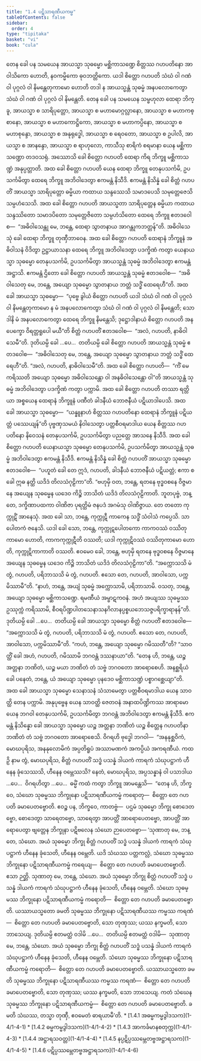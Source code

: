 ```yaml
---
title: "1.4 ပဋိသာရဏီယကမ္မ"
tableOfContents: false
sidebar:
  order: 4
type: "tipitaka"
basket: "vi"
book: "cula"
---
```



<DynamicBreadcrumb />

<Division number="33" book="cula" e="ch" v="4" p="37">

<Paragraph number="168" book="cula">
တေန ခေါ ပန သမယေန အာယသ္မာ သုဓမ္မော မစ္ဆိကာသဏ္ဍေ စိတ္တဿ ဂဟပတိနော အာဝါသိကော ဟောတိ, နဝကမ္မိကော ဓုဝဘတ္တိကော. ယဒါ စိတ္တော ဂဟပတိ သံဃံ ဝါ ဂဏံ ဝါ ပုဂ္ဂလံ ဝါ နိမန္တေတုကာမော ဟောတိ တဒါ န အာယသ္မန္တံ သုဓမ္မံ အနပလောကေတွာ သံဃံ ဝါ ဂဏံ ဝါ ပုဂ္ဂလံ ဝါ နိမန္တေတိ.


</Paragraph>

<Paragraph number="169" book="cula">
တေန ခေါ ပန သမယေန သမ္ဗဟုလာ ထေရာ ဘိက္ခူ, အာယသ္မာ စ သာရိပုတ္တော, အာယသ္မာ စ မဟာမောဂ္ဂလ္လာနော, အာယသ္မာ စ မဟာကစ္စာနော, အာယသ္မာ စ မဟာကောဋ္ဌိကော, အာယသ္မာ စ မဟာကပ္ပိနော, အာယသ္မာ စ မဟာစုန္ဒော, အာယသ္မာ စ အနုရုဒ္ဓေါ, အာယသ္မာ စ ရေဝတော, အာယသ္မာ စ ဥပါလိ, အာယသ္မာ စ အာနန္ဒော, အာယသ္မာ စ ရာဟုလော, ကာသီသု စာရိကံ စရမာနာ ယေန မစ္ဆိကာသဏ္ဍော တဒဝသရုံ.


</Paragraph>

<Paragraph number="170" book="cula">
အဿောသိ ခေါ စိတ္တော ဂဟပတိ ထေရာ ကိရ ဘိက္ခူ မစ္ဆိကာသဏ္ဍံ အနုပ္ပတ္တာတိ. အထ ခေါ စိတ္တော ဂဟပတိ ယေန ထေရာ ဘိက္ခူ တေနုပသင်္ကမိ, ဥပသင်္ကမိတွာ ထေရေ ဘိက္ခူ အဘိဝါဒေတွာ ဧကမန္တံ နိသီဒိ. ဧကမန္တံ နိသိန္နံ ခေါ စိတ္တံ ဂဟပတိံ အာယသ္မာ သာရိပုတ္တော ဓမ္မိယာ ကထာယ သန္ဒဿေသိ သမာဒပေသိ သမုတ္တေဇေသိ သမ္ပဟံသေသိ.


</Paragraph>

<Paragraph number="171" book="cula">
အထ ခေါ စိတ္တော ဂဟပတိ အာယသ္မတာ သာရိပုတ္တေန ဓမ္မိယာ ကထာယ သန္ဒဿိတော သမာဒပိတော သမုတ္တေဇိတော သမ္ပဟံသိတော ထေရေ ဘိက္ခူ ဧတဒဝေါစ—  “အဓိဝါသေန္တု မေ, ဘန္တေ, ထေရာ သွာတနာယ အာဂန္တုကဘတ္တန်”တိ. အဓိဝါသေသုံ ခေါ ထေရာ ဘိက္ခူ တုဏှီဘာဝေန.


</Paragraph>

<Paragraph number="172" book="cula">
အထ ခေါ စိတ္တော ဂဟပတိ ထေရာနံ ဘိက္ခူနံ အဓိဝါသနံ ဝိဒိတွာ ဥဋ္ဌာယာသနာ ထေရေ ဘိက္ခူ အဘိဝါဒေတွာ ပဒက္ခိဏံ ကတွာ ယေနာယသ္မာ သုဓမ္မော တေနုပသင်္ကမိ, ဥပသင်္ကမိတွာ အာယသ္မန္တံ သုဓမ္မံ အဘိဝါဒေတွာ ဧကမန္တံ အဋ္ဌာသိ. ဧကမန္တံ ဌိတော ခေါ စိတ္တော ဂဟပတိ အာယသ္မန္တံ သုဓမ္မံ ဧတဒဝေါစ—  “အဓိဝါသေတု မေ, ဘန္တေ, အယျော သုဓမ္မော သွာတနာယ ဘတ္တံ သဒ္ဓိံ ထေရေဟီ”တိ. အထ ခေါ အာယသ္မာ သုဓမ္မော—  “ပုဗ္ဗေ ခွါယံ စိတ္တော ဂဟပတိ ယဒါ သံဃံ ဝါ ဂဏံ ဝါ ပုဂ္ဂလံ ဝါ နိမန္တေတုကာမော န မံ အနပလောကေတွာ သံဃံ ဝါ ဂဏံ ဝါ ပုဂ္ဂလံ ဝါ နိမန္တေတိ; သောဒါနိ မံ အနပလောကေတွာ ထေရေ ဘိက္ခူ နိမန္တေသိ; ဒုဋ္ဌောဒါနာယံ စိတ္တော ဂဟပတိ အနပေက္ခော ဝိရတ္တရူပေါ မယီ”တိ စိတ္တံ ဂဟပတိံ ဧတဒဝေါစ—  “အလံ, ဂဟပတိ, နာဓိဝါသေမီ”တိ. ဒုတိယမ္ပိ ခေါ …ပေ…  တတိယမ္ပိ ခေါ စိတ္တော ဂဟပတိ အာယသ္မန္တံ သုဓမ္မံ ဧတဒဝေါစ—  “အဓိဝါသေတု မေ, ဘန္တေ, အယျော သုဓမ္မော သွာတနာယ ဘတ္တံ သဒ္ဓိံ ထေရေဟီ”တိ. “အလံ, ဂဟပတိ, နာဓိဝါသေမီ”တိ. အထ ခေါ စိတ္တော ဂဟပတိ—  “ကိံ မေ ကရိဿတိ အယျော သုဓမ္မော အဓိဝါသေန္တော ဝါ အနဓိဝါသေန္တော ဝါ”တိ အာယသ္မန္တံ သုဓမ္မံ အဘိဝါဒေတွာ ပဒက္ခိဏံ ကတွာ ပက္ကာမိ.


</Paragraph>

</Division>
<Division number="34" book="cula" e="ch" v="4" p="38">

<Paragraph number="173" book="cula">
အထ ခေါ စိတ္တော ဂဟပတိ တဿာ ရတ္တိယာ အစ္စယေန ထေရာနံ ဘိက္ခူနံ ပဏီတံ ခါဒနီယံ ဘောဇနီယံ ပဋိယာဒါပေသိ. အထ ခေါ အာယသ္မာ သုဓမ္မော—  “ယန္နူနာဟံ စိတ္တဿ ဂဟပတိနော ထေရာနံ ဘိက္ခူနံ ပဋိယတ္တံ ပဿေယျန်”တိ ပုဗ္ဗဏှသမယံ နိဝါသေတွာ ပတ္တစီဝရမာဒါယ ယေန စိတ္တဿ ဂဟပတိနော နိဝေသနံ တေနုပသင်္ကမိ, ဥပသင်္ကမိတွာ ပညတ္တေ အာသနေ နိသီဒိ. အထ ခေါ စိတ္တော ဂဟပတိ ယေနာယသ္မာ သုဓမ္မော တေနုပသင်္ကမိ, ဥပသင်္ကမိတွာ အာယသ္မန္တံ သုဓမ္မံ အဘိဝါဒေတွာ ဧကမန္တံ နိသီဒိ. ဧကမန္တံ နိသိန္နံ ခေါ စိတ္တံ ဂဟပတိံ အာယသ္မာ သုဓမ္မော ဧတဒဝေါစ—  “ပဟူတံ ခေါ တေ ဣဒံ, ဂဟပတိ, ခါဒနီယံ ဘောဇနီယံ ပဋိယတ္တံ; ဧကာ စ ခေါ ဣဓ နတ္ထိ ယဒိဒံ တိလသံဂုဠိကာ”တိ. “ဗဟုမှိ ဝတ, ဘန္တေ, ရတနေ ဗုဒ္ဓဝစနေ ဝိဇ္ဇမာနေ အယျေန သုဓမ္မေန ယဒေဝ ကိဉ္စိ ဘာသိတံ ယဒိဒံ တိလသံဂုဠိကာတိ. ဘူတပုဗ္ဗံ, ဘန္တေ, ဒက္ခိဏာပထကာ ဝါဏိဇာ ပုရတ္ထိမံ ဇနပဒံ အဂမံသု ဝါဏိဇ္ဇာယ. တေ တတော ကုက္ကုဋိံ အာနေသုံ. အထ ခေါ သာ, ဘန္တေ, ကုက္ကုဋီ ကာကေန သဒ္ဓိံ သံဝါသံ ကပ္ပေသိ. သာ ပေါတကံ ဇနေသိ. ယဒါ ခေါ သော, ဘန္တေ, ကုက္ကုဋပေါတကော ကာကဝဿံ ဝဿိတုကာမော ဟောတိ, ကာကကုက္ကုဋီတိ ဝဿတိ; ယဒါ ကုက္ကုဋိဝဿံ ဝဿိတုကာမော ဟောတိ, ကုက္ကုဋိကာကာတိ ဝဿတိ. ဧဝမေဝ ခေါ, ဘန္တေ, ဗဟုမှိ ရတနေ ဗုဒ္ဓဝစနေ ဝိဇ္ဇမာနေ အယျေန သုဓမ္မေန ယဒေဝ ကိဉ္စိ ဘာသိတံ ယဒိဒံ တိလသံဂုဠိကာ”တိ. “အက္ကောသသိ မံ တွံ, ဂဟပတိ, ပရိဘာသသိ မံ တွံ, ဂဟပတိ. ဧသော တေ, ဂဟပတိ, အာဝါသော, ပက္ကမိဿာမီ”တိ. “နာဟံ, ဘန္တေ, အယျံ သုဓမ္မံ အက္ကောသာမိ, ပရိဘာသာမိ. ဝသတု, ဘန္တေ, အယျော သုဓမ္မော မစ္ဆိကာသဏ္ဍေ. ရမဏီယံ အမ္ဗာဋကဝနံ. အဟံ အယျဿ သုဓမ္မဿ ဥဿုက္ကံ ကရိဿာမိ, စီဝရပိဏ္ဍပါတသေနာသနဂိလာနပ္ပစ္စယဘေသဇ္ဇပရိက္ခာရာနန်”တိ. ဒုတိယမ္ပိ ခေါ …ပေ…  တတိယမ္ပိ ခေါ အာယသ္မာ သုဓမ္မော စိတ္တံ ဂဟပတိံ ဧတဒဝေါစ—  “အက္ကောသသိ မံ တွံ, ဂဟပတိ, ပရိဘာသသိ မံ တွံ, ဂဟပတိ. ဧသော တေ, ဂဟပတိ, အာဝါသော, ပက္ကမိဿာမီ”တိ. “ကဟံ, ဘန္တေ, အယျော သုဓမ္မော ဂမိဿတီ”တိ? “သာဝတ္ထိံ ခေါ အဟံ, ဂဟပတိ, ဂမိဿာမိ ဘဂဝန္တံ ဒဿနာယာ”တိ. “တေန ဟိ, ဘန္တေ, ယဉ္စ အတ္တနာ ဘဏိတံ, ယဉ္စ မယာ ဘဏိတံ တံ သဗ္ဗံ ဘဂဝတော အာရောစေဟိ. အနစ္ဆရိယံ ခေါ ပနေတံ, ဘန္တေ, ယံ အယျော သုဓမ္မော ပုနဒေဝ မစ္ဆိကာသဏ္ဍံ ပစ္စာဂစ္ဆေယျာ”တိ.


</Paragraph>

</Division>
<Division number="35" book="cula" e="ch" v="4" p="39">

<Paragraph number="174" book="cula">
အထ ခေါ အာယသ္မာ သုဓမ္မော သေနာသနံ သံသာမေတွာ ပတ္တစီဝရမာဒါယ ယေန သာဝတ္ထိ တေန ပက္ကာမိ. အနုပုဗ္ဗေန ယေန သာဝတ္ထိ ဇေတဝနံ အနာထပိဏ္ဍိကဿ အာရာမော ယေန ဘဂဝါ တေနုပသင်္ကမိ, ဥပသင်္ကမိတွာ ဘဂဝန္တံ အဘိဝါဒေတွာ ဧကမန္တံ နိသီဒိ. ဧကမန္တံ နိသိန္နော ခေါ အာယသ္မာ သုဓမ္မော ယဉ္စ အတ္တနာ ဘဏိတံ ယဉ္စ စိတ္တေန ဂဟပတိနာ ဘဏိတံ တံ သဗ္ဗံ ဘဂဝတော အာရောစေသိ.


</Paragraph>

<Paragraph number="175" book="cula">
ဝိဂရဟိ ဗုဒ္ဓေါ ဘဂဝါ—  “အနနုစ္ဆဝိကံ, မောဃပုရိသ, အနနုလောမိကံ အပ္ပတိရူပံ အဿာမဏကံ အကပ္ပိယံ အကရဏီယံ. ကထဉှိ နာမ တွံ, မောဃပုရိသ, စိတ္တံ ဂဟပတိံ သဒ္ဓံ ပသန္နံ ဒါယကံ ကာရကံ သံဃုပဋ္ဌာကံ ဟီနေန ခုံသေဿသိ, ဟီနေန ဝမ္ဘေဿသိ? နေတံ, မောဃပုရိသ, အပ္ပသန္နာနံ ဝါ ပသာဒါယ …ပေ…  ဝိဂရဟိတွာ …ပေ…  ဓမ္မိံ ကထံ ကတွာ ဘိက္ခူ အာမန္တေသိ—  “တေန ဟိ, ဘိက္ခဝေ, သံဃော သုဓမ္မဿ ဘိက္ခုနော ပဋိသာရဏီယကမ္မံ ကရောတု—  စိတ္တော တေ ဂဟပတိ ခမာပေတဗ္ဗောတိ. ဧဝဉ္စ ပန, ဘိက္ခဝေ, ကာတဗ္ဗံ—  ပဌမံ သုဓမ္မော ဘိက္ခု စောဒေတဗ္ဗော, စောဒေတွာ သာရေတဗ္ဗော, သာရေတွာ အာပတ္တိံ အာရောပေတဗ္ဗော, အာပတ္တိံ အာရောပေတွာ ဗျတ္တေန ဘိက္ခုနာ ပဋိဗလေန သံဃော ဉာပေတဗ္ဗော—


</Paragraph>

</Division>
<Division number="36" book="cula" e="ch" v="4" p="40">

<Paragraph number="176" book="cula">
‘သုဏာတု မေ, ဘန္တေ, သံဃော. အယံ သုဓမ္မော ဘိက္ခု စိတ္တံ ဂဟပတိံ သဒ္ဓံ ပသန္နံ ဒါယကံ ကာရကံ သံဃုပဋ္ဌာကံ ဟီနေန ခုံသေတိ, ဟီနေန ဝမ္ဘေတိ. ယဒိ သံဃဿ ပတ္တကလ္လံ, သံဃော သုဓမ္မဿ ဘိက္ခုနော ပဋိသာရဏီယကမ္မံ ကရေယျ—  စိတ္တော တေ ဂဟပတိ ခမာပေတဗ္ဗောတိ. ဧသာ ဉတ္တိ.


</Paragraph>

<Paragraph number="177" book="cula">
သုဏာတု မေ, ဘန္တေ, သံဃော. အယံ သုဓမ္မော ဘိက္ခု စိတ္တံ ဂဟပတိံ သဒ္ဓံ ပသန္နံ ဒါယကံ ကာရကံ သံဃုပဋ္ဌာကံ ဟီနေန ခုံသေတိ, ဟီနေန ဝမ္ဘေတိ. သံဃော သုဓမ္မဿ ဘိက္ခုနော ပဋိသာရဏီယကမ္မံ ကရောတိ—  စိတ္တော တေ ဂဟပတိ ခမာပေတဗ္ဗောတိ. ယဿာယသ္မတော ခမတိ သုဓမ္မဿ ဘိက္ခုနော ပဋိသာရဏီယဿ ကမ္မဿ ကရဏံ—  စိတ္တော တေ ဂဟပတိ ခမာပေတဗ္ဗောတိ, သော တုဏှဿ; ယဿ နက္ခမတိ, သော ဘာသေယျ.


</Paragraph>

<Paragraph number="178" book="cula">
ဒုတိယမ္ပိ ဧတမတ္ထံ ဝဒါမိ …ပေ…  တတိယမ္ပိ ဧတမတ္ထံ ဝဒါမိ—  သုဏာတု မေ, ဘန္တေ, သံဃော. အယံ သုဓမ္မော ဘိက္ခု စိတ္တံ ဂဟပတိံ သဒ္ဓံ ပသန္နံ ဒါယကံ ကာရကံ သံဃုပဋ္ဌာကံ ဟီနေန ခုံသေတိ, ဟီနေန ဝမ္ဘေတိ. သံဃော သုဓမ္မဿ ဘိက္ခုနော ပဋိသာရဏီယကမ္မံ ကရောတိ—  စိတ္တော တေ ဂဟပတိ ခမာပေတဗ္ဗောတိ. ယဿာယသ္မတော ခမတိ သုဓမ္မဿ ဘိက္ခုနော ပဋိသာရဏီယဿ ကမ္မဿ ကရဏံ—  စိတ္တော တေ ဂဟပတိ ခမာပေတဗ္ဗောတိ, သော တုဏှဿ; ယဿ နက္ခမတိ, သော ဘာသေယျ.


</Paragraph>

<Paragraph number="179" book="cula">
ကတံ သံဃေန သုဓမ္မဿ ဘိက္ခုနော ပဋိသာရဏီယကမ္မံ—  စိတ္တော တေ ဂဟပတိ ခမာပေတဗ္ဗောတိ. ခမတိ သံဃဿ, တသ္မာ တုဏှီ, ဧဝမေတံ ဓာရယာမီ’တိ.

</Paragraph>
</Division>

<TableOfContents book="cula" section="1.4">
* [1.4.1 အဓမ္မကမ္မဒွါဒသက](1-4/1-4-1)
* [1.4.2 ဓမ္မကမ္မဒွါဒသက](1-4/1-4-2)
* [1.4.3 အာကင်္ခမာနစတုက္က](1-4/1-4-3)
* [1.4.4 အဋ္ဌာရသဝတ္တ](1-4/1-4-4)
* [1.4.5 နပ္ပဋိပ္ပဿမ္ဘေတဗ္ဗအဋ္ဌာရသက](1-4/1-4-5)
* [1.4.6 ပဋိပ္ပဿမ္ဘေတဗ္ဗအဋ္ဌာရသက](1-4/1-4-6)
</TableOfContents>